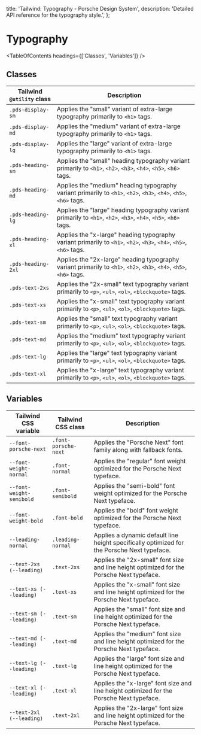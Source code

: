
  title: 'Tailwind: Typography - Porsche Design System',
  description: 'Detailed API reference for the typography style.',
};

# Typography

<TableOfContents headings={['Classes', 'Variables']} />

## Classes

| Tailwind `@utility` class | Description                                                                                                         |
| ------------------------- | ------------------------------------------------------------------------------------------------------------------- |
| `.pds-display-sm`         | Applies the "small" variant of extra-large typography primarily to `<h1>` tags.                                     |
| `.pds-display-md`         | Applies the "medium" variant of extra-large typography primarily to `<h1>` tags.                                    |
| `.pds-display-lg`         | Applies the "large" variant of extra-large typography primarily to `<h1>` tags.                                     |
| `.pds-heading-sm`         | Applies the "small" heading typography variant primarily to `<h1>`, `<h2>`, `<h3>`, `<h4>`, `<h5>`, `<h6>` tags.    |
| `.pds-heading-md`         | Applies the "medium" heading typography variant primarily to `<h1>`, `<h2>`, `<h3>`, `<h4>`, `<h5>`, `<h6>` tags.   |
| `.pds-heading-lg`         | Applies the "large" heading typography variant primarily to `<h1>`, `<h2>`, `<h3>`, `<h4>`, `<h5>`, `<h6>` tags.    |
| `.pds-heading-xl`         | Applies the "x-large" heading typography variant primarily to `<h1>`, `<h2>`, `<h3>`, `<h4>`, `<h5>`, `<h6>` tags.  |
| `.pds-heading-2xl`        | Applies the "2x-large" heading typography variant primarily to `<h1>`, `<h2>`, `<h3>`, `<h4>`, `<h5>`, `<h6>` tags. |
| `.pds-text-2xs`           | Applies the "2x-small" text typography variant primarily to `<p>`, `<ul>`, `<ol>`, `<blockquote>` tags.             |
| `.pds-text-xs`            | Applies the "x-small" text typography variant primarily to `<p>`, `<ul>`, `<ol>`, `<blockquote>` tags.              |
| `.pds-text-sm`            | Applies the "small" text typography variant primarily to `<p>`, `<ul>`, `<ol>`, `<blockquote>` tags.                |
| `.pds-text-md`            | Applies the "medium" text typography variant primarily to `<p>`, `<ul>`, `<ol>`, `<blockquote>` tags.               |
| `.pds-text-lg`            | Applies the "large" text typography variant primarily to `<p>`, `<ul>`, `<ol>`, `<blockquote>` tags.                |
| `.pds-text-xl`            | Applies the "x-large" text typography variant primarily to `<p>`, `<ul>`, `<ol>`, `<blockquote>` tags.              |

## Variables

| Tailwind CSS variable    | Tailwind CSS class   | Description                                                                                 |
| ------------------------ | -------------------- | ------------------------------------------------------------------------------------------- |
| `--font-porsche-next`    | `.font-porsche-next` | Applies the "Porsche Next" font family along with fallback fonts.                           |
| `--font-weight-normal`   | `.font-normal`       | Applies the "regular" font weight optimized for the Porsche Next typeface.                  |
| `--font-weight-semibold` | `.font-semibold`     | Applies the "semi-bold" font weight optimized for the Porsche Next typeface.                |
| `--font-weight-bold`     | `.font-bold`         | Applies the "bold" font weight optimized for the Porsche Next typeface.                     |
| `--leading-normal`       | `.leading-normal`    | Applies a dynamic default line height specifically optimized for the Porsche Next typeface. |
| `--text-2xs (--leading)` | `.text-2xs`          | Applies the "2x-small" font size and line height optimized for the Porsche Next typeface.   |
| `--text-xs (--leading)`  | `.text-xs`           | Applies the "x-small" font size and line height optimized for the Porsche Next typeface.    |
| `--text-sm (--leading)`  | `.text-sm`           | Applies the "small" font size and line height optimized for the Porsche Next typeface.      |
| `--text-md (--leading)`  | `.text-md`           | Applies the "medium" font size and line height optimized for the Porsche Next typeface.     |
| `--text-lg (--leading)`  | `.text-lg`           | Applies the "large" font size and line height optimized for the Porsche Next typeface.      |
| `--text-xl (--leading)`  | `.text-xl`           | Applies the "x-large" font size and line height optimized for the Porsche Next typeface.    |
| `--text-2xl (--leading)` | `.text-2xl`          | Applies the "2x-large" font size and line height optimized for the Porsche Next typeface.   |
